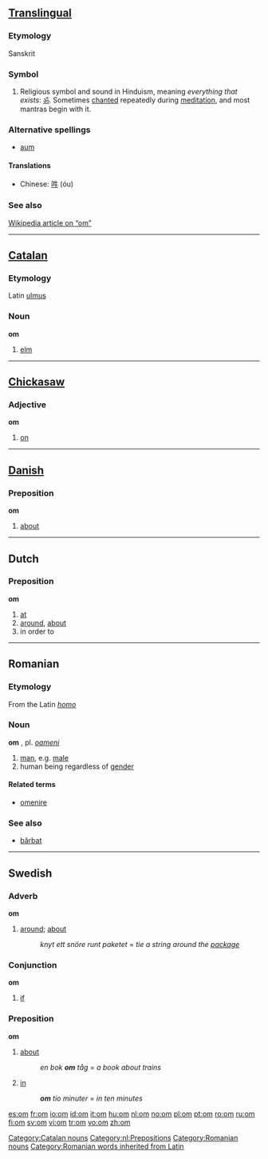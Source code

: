==[[Translingual]]==

===Etymology===
Sanskrit

===Symbol===

# Religious symbol and sound in Hinduism, meaning ''everything that exists'': [[ॐ]].  Sometimes [[chant|chanted]] repeatedly during [[meditation]], and most mantras begin with it.

===Alternative spellings===
*[[aum]]

====Translations====
*Chinese: [[吽]] (óu)

===See also===
[[w:om|Wikipedia article on “om”]]

----

==[[Catalan]]==

===Etymology===
Latin [[ulmus]]

===Noun===
'''om''' {{m}}

# [[elm]]

[[Category:Catalan nouns]]

----

==[[Chickasaw]]==

===Adjective===
'''om'''

# [[on]]

----

==[[Danish]]==

===Preposition===
'''om'''

# [[about]]

----

==Dutch==

===Preposition===
'''om'''

# [[at]]
# [[around]], [[about]]
# in order to

[[Category:nl:Prepositions]]

----

==Romanian==

===Etymology===
From the Latin ''[[homo]]''

===Noun===
'''om''' {{m}}, pl. ''[[oameni]]''

# [[man]], e.g. [[male]]
# human being regardless of [[gender]]

====Related terms====
*[[omenire]]

===See also===
*[[bărbat]]

[[Category:Romanian nouns]]
[[Category:Romanian words inherited from Latin]]

----

==Swedish==

===Adverb===
'''om'''

# [[around]]; [[about]]
#: ''knyt ett snöre runt paketet'' = ''tie a string around the [[package]]''

===Conjunction===
'''om'''

# [[if]]

===Preposition===
'''om'''

# [[about]]
#: ''en bok '''om''' tåg'' = ''a book about trains''
# [[in]] {{italbrac|when talking about time}}
#: '''''om''' tio minuter'' = ''in ten minutes''

[[es:om]]
[[fr:om]]
[[io:om]]
[[id:om]]
[[it:om]]
[[hu:om]]
[[nl:om]]
[[no:om]]
[[pl:om]]
[[pt:om]]
[[ro:om]]
[[ru:om]]
[[fi:om]]
[[sv:om]]
[[vi:om]]
[[tr:om]]
[[vo:om]]
[[zh:om]]